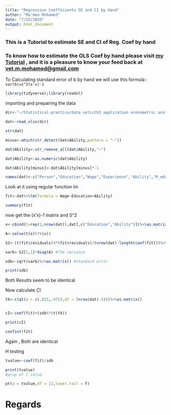 ```yaml
---
title: "Regression Coefficients SE and CI by Hand"
author: "Mo'men Mohamed"
date: "7/15/2020"
output: html_document
---
```

### This is a Tutorial to estimate SE and CI of Reg. Coef by hand
### To know how to estimate the OLS Coef by hand please visit [my Tutorial](https://rpubs.com/Momen/635174) , and it is a pleasure to know your feed back at [vet.m.mohamed@gmail.com](vet.m.mohamed@gmail.com)


 To Calculating standard error of b by hand we will use this formula : `var(b)=s^2(x'x)-1`


```r
library(tidyverse);library(readxl) 
```

importing and prepairing the data 

```r
dir<-"~/Statistical-practice/data sets/Ch3 application econometric analysis.xlsx"

dat<-read_xlsx(dir)

str(dat)

minus<-which(str_detect(dat$Ability,pattern = "−"))

dat$Ability<-str_remove_all(dat$Ability,"−")

dat$Ability<-as.numeric(dat$Ability)

dat$Ability[minus]<-dat$Ability[minus]*-1

names(dat)<-c("Person","Education","Wage","Experience","Ability","M_education","F_education","Siblings")

```


Look at it using regular function lm

```r
fit<-dat%>%lm(formula = Wage~Education+Ability)

summary(fit)
```

now get the (x'x)-1 matrix and S^2

```r


x<-cbind(C=rep(1,nrow(dat)),dat[,c("Education","Ability")])%>%as.matrix()

A<-solve(t(x)%*%(x))

S2<-(t(fit$residuals)%*%fit$residuals)/(nrow(dat)-length(coef(fit)))%>%as.vector()

varb<-S2[1,1]*diag(A) #The variance 

sdb<-sqrt(varb)%>%as.matrix() #standard error  

print(sdb)
```

Both Results seem to be identical 

Now calculate CI

```r
tk<-c(qt(p = c(.025,.975),df = (nrow(dat)-3)))%>%as.matrix()


cI<-coef(fit)+(sdb%*%t(tk))

print(cI)

confint(fit)

```

Again , Both are identical 

H testing 

```r
tvalue<-coef(fit)/sdb

print(tvalue)
#prop of t value

pt(q = tvalue,df = 12,lower.tail = F)
```


# Regards